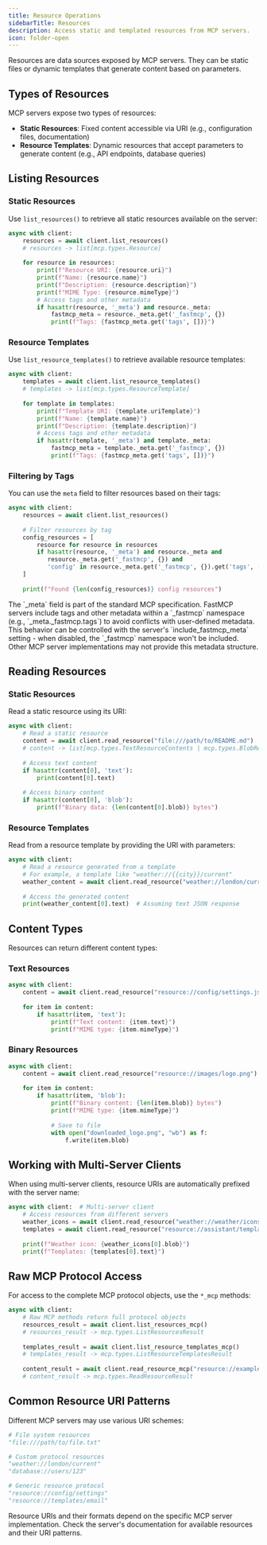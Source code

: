 ```yaml
---
title: Resource Operations
sidebarTitle: Resources
description: Access static and templated resources from MCP servers.
icon: folder-open
---
```



<VersionBadge version="2.0.0" />

Resources are data sources exposed by MCP servers. They can be static files or dynamic templates that generate content based on parameters.

## Types of Resources

MCP servers expose two types of resources:

- **Static Resources**: Fixed content accessible via URI (e.g., configuration files, documentation)
- **Resource Templates**: Dynamic resources that accept parameters to generate content (e.g., API endpoints, database queries)

## Listing Resources

### Static Resources

Use `list_resources()` to retrieve all static resources available on the server:

```python
async with client:
    resources = await client.list_resources()
    # resources -> list[mcp.types.Resource]
    
    for resource in resources:
        print(f"Resource URI: {resource.uri}")
        print(f"Name: {resource.name}")
        print(f"Description: {resource.description}")
        print(f"MIME Type: {resource.mimeType}")
        # Access tags and other metadata
        if hasattr(resource, '_meta') and resource._meta:
            fastmcp_meta = resource._meta.get('_fastmcp', {})
            print(f"Tags: {fastmcp_meta.get('tags', [])}")
```

### Resource Templates

Use `list_resource_templates()` to retrieve available resource templates:

```python
async with client:
    templates = await client.list_resource_templates()
    # templates -> list[mcp.types.ResourceTemplate]
    
    for template in templates:
        print(f"Template URI: {template.uriTemplate}")
        print(f"Name: {template.name}")
        print(f"Description: {template.description}")
        # Access tags and other metadata
        if hasattr(template, '_meta') and template._meta:
            fastmcp_meta = template._meta.get('_fastmcp', {})
            print(f"Tags: {fastmcp_meta.get('tags', [])}")
```

### Filtering by Tags

<VersionBadge version="2.11.0" />

You can use the `meta` field to filter resources based on their tags:

```python
async with client:
    resources = await client.list_resources()
    
    # Filter resources by tag
    config_resources = [
        resource for resource in resources 
        if hasattr(resource, '_meta') and resource._meta and
           resource._meta.get('_fastmcp', {}) and
           'config' in resource._meta.get('_fastmcp', {}).get('tags', [])
    ]
    
    print(f"Found {len(config_resources)} config resources")
```

<Note>
The `_meta` field is part of the standard MCP specification. FastMCP servers include tags and other metadata within a `_fastmcp` namespace (e.g., `_meta._fastmcp.tags`) to avoid conflicts with user-defined metadata. This behavior can be controlled with the server's `include_fastmcp_meta` setting - when disabled, the `_fastmcp` namespace won't be included. Other MCP server implementations may not provide this metadata structure.
</Note>

## Reading Resources

### Static Resources

Read a static resource using its URI:

```python
async with client:
    # Read a static resource
    content = await client.read_resource("file:///path/to/README.md")
    # content -> list[mcp.types.TextResourceContents | mcp.types.BlobResourceContents]
    
    # Access text content
    if hasattr(content[0], 'text'):
        print(content[0].text)
    
    # Access binary content
    if hasattr(content[0], 'blob'):
        print(f"Binary data: {len(content[0].blob)} bytes")
```

### Resource Templates

Read from a resource template by providing the URI with parameters:

```python
async with client:
    # Read a resource generated from a template
    # For example, a template like "weather://{{city}}/current"
    weather_content = await client.read_resource("weather://london/current")
    
    # Access the generated content
    print(weather_content[0].text)  # Assuming text JSON response
```

## Content Types

Resources can return different content types:

### Text Resources

```python
async with client:
    content = await client.read_resource("resource://config/settings.json")
    
    for item in content:
        if hasattr(item, 'text'):
            print(f"Text content: {item.text}")
            print(f"MIME type: {item.mimeType}")
```

### Binary Resources

```python
async with client:
    content = await client.read_resource("resource://images/logo.png")
    
    for item in content:
        if hasattr(item, 'blob'):
            print(f"Binary content: {len(item.blob)} bytes")
            print(f"MIME type: {item.mimeType}")
            
            # Save to file
            with open("downloaded_logo.png", "wb") as f:
                f.write(item.blob)
```

## Working with Multi-Server Clients

When using multi-server clients, resource URIs are automatically prefixed with the server name:

```python
async with client:  # Multi-server client
    # Access resources from different servers
    weather_icons = await client.read_resource("weather://weather/icons/sunny")
    templates = await client.read_resource("resource://assistant/templates/list")
    
    print(f"Weather icon: {weather_icons[0].blob}")
    print(f"Templates: {templates[0].text}")
```

## Raw MCP Protocol Access

For access to the complete MCP protocol objects, use the `*_mcp` methods:

```python
async with client:
    # Raw MCP methods return full protocol objects
    resources_result = await client.list_resources_mcp()
    # resources_result -> mcp.types.ListResourcesResult
    
    templates_result = await client.list_resource_templates_mcp()
    # templates_result -> mcp.types.ListResourceTemplatesResult
    
    content_result = await client.read_resource_mcp("resource://example")
    # content_result -> mcp.types.ReadResourceResult
```

## Common Resource URI Patterns

Different MCP servers may use various URI schemes:

```python
# File system resources
"file:///path/to/file.txt"

# Custom protocol resources  
"weather://london/current"
"database://users/123"

# Generic resource protocol
"resource://config/settings"
"resource://templates/email"
```

<Tip>
Resource URIs and their formats depend on the specific MCP server implementation. Check the server's documentation for available resources and their URI patterns.
</Tip>